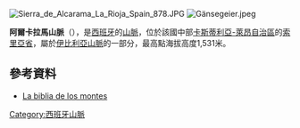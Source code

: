 [[Image:Sierra_de_Alcarama_La_Rioja_Spain_878.JPG|right]]
[[Image:Gänsegeier.jpeg|thumb]]

'''阿爾卡拉馬山脈'''（{{lang-es|Sierra de Alcarama}}），是[[西班牙|西班牙]]的[[山脈|山脈]]，位於該國中部[[卡斯蒂利亞-萊昂自治區|卡斯蒂利亞-萊昂自治區]]的[[索里亞省|索里亞省]]，屬於[[伊比利亞山脈|伊比利亞山脈]]的一部分，最高點海拔高度1,531米。

==參考資料==
* [http://www.mendikat.net/monte.php?numero=1764 La biblia de los montes] {{Wayback|url=http://www.mendikat.net/monte.php?numero=1764 |date=20150315120001 }}

{{Spain-geo-stub}}
[[Category:西班牙山脈|Category:西班牙山脈]]